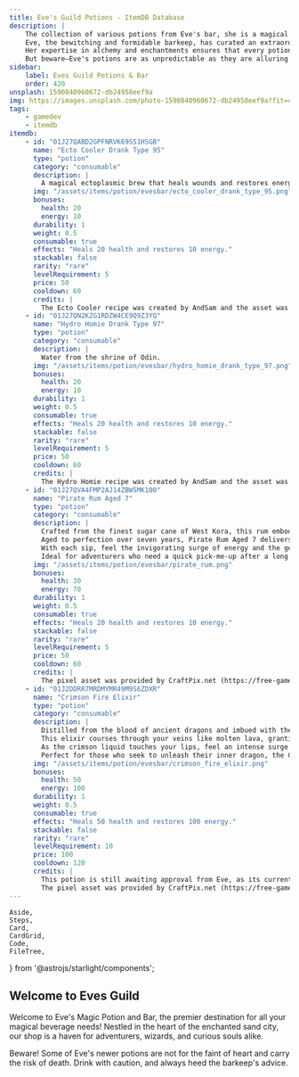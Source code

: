 ```yaml
---
title: Eve's Guild Potions - ItemDB Database
description: |
    The collection of various potions from Eve's bar, she is a magical and dangerous barkeep, be careful when drinking them!
    Eve, the bewitching and formidable barkeep, has curated an extraordinary collection of potions that tantalize the senses and stir the soul.
    Her expertise in alchemy and enchantments ensures that every potion carries a touch of her powerful magic.
    But beware—Eve's potions are as unpredictable as they are alluring. Drinking them is a gamble with fate, a dance with destiny.
sidebar:
    label: Eves Guild Potions & Bar
    order: 420
unsplash: 1590840960672-db24958eef9a
img: https://images.unsplash.com/photo-1590840960672-db24958eef9a?fit=crop&w=1400&h=700&q=75
tags:
    - gamedev
    - itemdb
itemdb:
    - id: "01J27QABD2GPFNRVK69S51HSGB"
      name: "Ecto Cooler Drank Type 95"
      type: "potion"
      category: "consumable"
      description: |
        A magical ectoplasmic brew that heals wounds and restores energy.
      img: "/assets/items/potion/evesbar/ecto_cooler_drank_type_95.png"
      bonuses:
        health: 20
        energy: 10
      durability: 1
      weight: 0.5
      consumable: true
      effects: "Heals 20 health and restores 10 energy."
      stackable: false
      rarity: "rare"
      levelRequirement: 5
      price: 50
      cooldown: 60
      credits: |
        The Ecto Cooler recipe was created by AndSam and the asset was provided by CraftPix.net (https://free-game-assets.itch.io/48-free-magic-potions-pixel-art-icons).
    - id: "01J27QN2KZG1RDZW4CE9Q9Z3YQ"
      name: "Hydro Homie Drank Type 97"
      type: "potion"
      category: "consumable"
      description: |
        Water from the shrine of Odin.
      img: "/assets/items/potion/evesbar/hydro_homie_drank_type_97.png"
      bonuses:
        health: 20
        energy: 10
      durability: 1
      weight: 0.5
      consumable: true
      effects: "Heals 20 health and restores 10 energy."
      stackable: false
      rarity: "rare"
      levelRequirement: 5
      price: 50
      cooldown: 60
      credits: |
        The Hydro Homie recipe was created by AndSam and the asset was provided by CraftPix.net (https://free-game-assets.itch.io/48-free-magic-potions-pixel-art-icons).
    - id: "01J27QVA4FMP2AJ14ZBW5MK100"
      name: "Pirate Rum Aged 7"
      type: "potion"
      category: "consumable"
      description: |
        Crafted from the finest sugar cane of West Kora, this rum embodies the spirit of the high seas.
        Aged to perfection over seven years, Pirate Rum Aged 7 delivers a burst of sweet nectar that revitalizes both body and soul.
        With each sip, feel the invigorating surge of energy and the gentle healing warmth that only a true pirate's brew can provide.
        Ideal for adventurers who need a quick pick-me-up after a long day of battling foes or exploring uncharted territories.
      img: "/assets/items/potion/evesbar/pirate_rum.png"
      bonuses:
        health: 30
        energy: 70
      durability: 1
      weight: 0.5
      consumable: true
      effects: "Heals 20 health and restores 10 energy."
      stackable: false
      rarity: "rare"
      levelRequirement: 5
      price: 50
      cooldown: 60
      credits: |
        The pixel asset was provided by CraftPix.net (https://free-game-assets.itch.io/free-pirate-stuff-pixel-art-icons).
    - id: "01J2DDRR7MRDMYMR49M9S6ZDXR"
      name: "Crimson Fire Elixir"
      type: "potion"
      category: "consumable"
      description: |
        Distilled from the blood of ancient dragons and imbued with the essence of their fiery breath, the Crimson Fire Elixir is a potion of unparalleled potency.
        This elixir courses through your veins like molten lava, granting you the strength and resilience of a dragon.
        As the crimson liquid touches your lips, feel an intense surge of power and vitality.
        Perfect for those who seek to unleash their inner dragon, the Crimson Fire Elixir not only heals and energizes but also ignites your spirit with a fierce, untamed fire.
      img: "/assets/items/potion/evesbar/crimson_fire_elixir.png"
      bonuses:
        health: 50
        energy: 100
      durability: 1
      weight: 0.5
      consumable: true
      effects: "Heals 50 health and restores 100 energy."
      stackable: false
      rarity: "rare"
      levelRequirement: 10
      price: 100
      cooldown: 120
      credits: |
        This potion is still awaiting approval from Eve, as its currently being battle tested.
        The pixel asset was provided by CraftPix.net (https://free-game-assets.itch.io/free-pirate-stuff-pixel-art-icons).    
---
```


	Aside,
	Steps,
	Card,
	CardGrid,
	Code,
	FileTree,
} from '@astrojs/starlight/components';


## Welcome to Eves Guild

Welcome to Eve's Magic Potion and Bar, the premier destination for all your magical beverage needs!
Nestled in the heart of the enchanted sand city, our shop is a haven for adventurers, wizards, and curious souls alike.

<Aside type="danger">
Beware! Some of Eve's newer potions are not for the faint of heart and carry the risk of death.
Drink with caution, and always heed the barkeep's advice.
</Aside>

<ItemDB itemdb={frontmatter.itemdb} />
